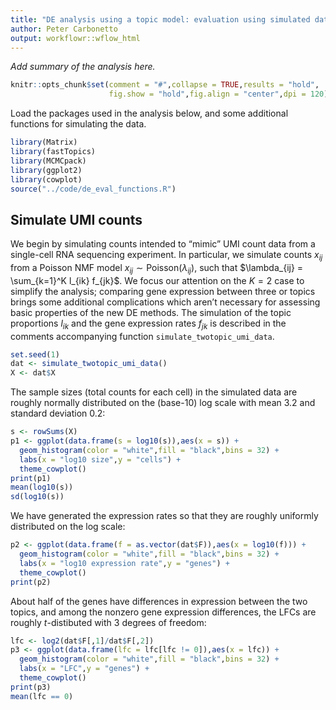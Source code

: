 ```yaml
---
title: "DE analysis using a topic model: evaluation using simulated data"
author: Peter Carbonetto
output: workflowr::wflow_html
---
```


*Add summary of the analysis here.*

```r
knitr::opts_chunk$set(comment = "#",collapse = TRUE,results = "hold",
                      fig.show = "hold",fig.align = "center",dpi = 120)
```

Load the packages used in the analysis below, and some additional
functions for simulating the data.

```r
library(Matrix)
library(fastTopics)
library(MCMCpack)
library(ggplot2)
library(cowplot)
source("../code/de_eval_functions.R")
```

Simulate UMI counts
-------------------

We begin by simulating counts intended to "mimic" UMI count data from
a single-cell RNA sequencing experiment. In particular, we simulate
counts $x_{ij}$ from a Poisson NMF model $x_{ij} \sim
\mathrm{Poisson}(\lambda_{ij})$, such that $\lambda_{ij} =
\sum_{k=1}^K l_{ik} f_{jk}$. We focus our attention on the $K = 2$
case to simplify the analysis; comparing gene expression between three
or topics brings some additional complications which aren't necessary
for assessing basic properties of the new DE methods. The simulation
of the topic proportions $l_{ik}$ and the gene expression rates
$f_{jk}$ is described in the comments accompanying function
`simulate_twotopic_umi_data`.

```r
set.seed(1)
dat <- simulate_twotopic_umi_data()
X <- dat$X
```

The sample sizes (total counts for each cell) in the simulated data
are roughly normally distributed on the (base-10) log scale with
mean 3.2 and standard deviation 0.2:

```r
s <- rowSums(X)
p1 <- ggplot(data.frame(s = log10(s)),aes(x = s)) +
  geom_histogram(color = "white",fill = "black",bins = 32) +
  labs(x = "log10 size",y = "cells") +
  theme_cowplot()
print(p1)
mean(log10(s))
sd(log10(s))
```

We have generated the expression rates so that they are roughly
uniformly distributed on the log scale:

```r
p2 <- ggplot(data.frame(f = as.vector(dat$F)),aes(x = log10(f))) +
  geom_histogram(color = "white",fill = "black",bins = 32) +
  labs(x = "log10 expression rate",y = "genes") +
  theme_cowplot()
print(p2)
```

About half of the genes have differences in expression between the two
topics, and among the nonzero gene expression differences, the LFCs
are roughly *t*-distibuted with 3 degrees of freedom:

```r
lfc <- log2(dat$F[,1]/dat$F[,2])
p3 <- ggplot(data.frame(lfc = lfc[lfc != 0]),aes(x = lfc)) +
  geom_histogram(color = "white",fill = "black",bins = 32) +
  labs(x = "LFC",y = "genes") +
  theme_cowplot()
print(p3)
mean(lfc == 0)
```
